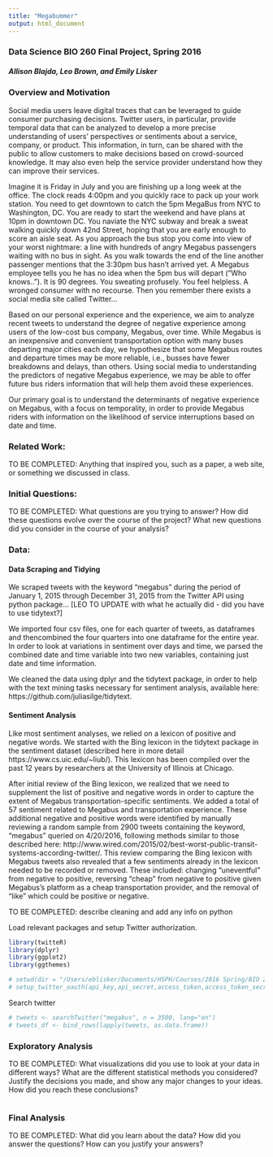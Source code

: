 ```yaml
---
title: "Megabummer"
output: html_document
---
```


### Data Science BIO 260 Final Project, Spring 2016
##### Allison Blajda, Leo Brown, and Emily Lisker

### Overview and Motivation

Social media users leave digital traces that can be leveraged to guide consumer purchasing decisions. Twitter users, in particular, provide temporal data that can be analyzed to develop a more precise understanding of users’ perspectives or sentiments about a service, company, or product. This information, in turn, can be shared with the public to allow customers to make decisions based on crowd-sourced knowledge. It may also even help the service provider understand how they can improve their services.

Imagine it is Friday in July and you are finishing up a long week at the office. The clock reads 4:00pm and you quickly race to pack up your work station. You need to get downtown to catch the 5pm MegaBus from NYC to Washington, DC. You are ready to start the weekend and have plans at 10pm in downtown DC. You naviate the NYC subway and break a sweat walking quickly down 42nd Street, hoping that you are early enough to score an aisle seat. As you approach the bus stop you come into view of your worst nightmare: a line with hundreds of angry Megabus passengers waiting with no bus in sight. As you walk towards the end of the line another passenger mentions that the 3:30pm bus hasn't arrived yet. A Megabus employee tells you he has no idea when the 5pm bus will depart ("Who knows.."). It is 90 degrees. You sweating profusely. You feel helpless. A wronged consumer with no recourse. Then you remember there exists a social media site called Twitter...

Based on our personal experience and the experience, we aim to analyze recent tweets to understand the degree of negative experience among users of the low-cost bus company, Megabus, over time. While Megabus is an inexpensive and convenient transportation option with many buses departing major cities each day, we hypothesize that some Megabus routes and departure times may be more reliable, i.e., busses have fewer breakdowns and delays, than others. Using social media to understanding the predictors of negative Megabus experience, we may be able to offer future bus riders information that will help them avoid these experiences. 

Our primary goal is to understand the determinants of negative experience on Megabus, with a focus on temporality, in order to provide Megabus riders with information on the likelihood of service interruptions based on date and time.

### Related Work: 

TO BE COMPLETED: Anything that inspired you, such as a paper, a web site, or something we discussed in class.

### Initial Questions: 

TO BE COMPLETED: What questions are you trying to answer? How did these questions evolve over the course of the project? What new questions did you consider in the course of your analysis?

### Data: 

#### Data Scraping and Tidying
We scraped tweets with the keyword "megabus" during the period of January 1, 2015 through December 31, 2015 from the Twitter API using python package... 
[LEO TO UPDATE with what he actually did - did you have to use tidytext?] 

We imported four csv files, one for each quarter of tweets, as dataframes and thencombined the four quarters into one dataframe for the entire year. In order to look at variations in sentiment over days and time, we parsed the combined date and time variable into two new variables, containing just date and time information. 

We cleaned the data using dplyr and the tidytext package, in order to help with the text mining tasks necessary for sentiment analysis, available here: https://github.com/juliasilge/tidytext. 

#### Sentiment Analysis
Like most sentiment analyses, we relied on a lexicon of positive and negative words. We started with the Bing lexicon in the tidytext package in the sentiment dataset (described here in more detail https://www.cs.uic.edu/~liub/). This lexicon has been compiled over the past 12 years by researchers at the University of Illinois at Chicago. 

After initial review of the Bing lexicon, we realized that we need to supplement the list of positive and negative words in order to capture the extent of Megabus transportation-specific sentiments. We added a total of 57 sentiment related to Megabus and transportation experience. These additional negative and positive words were identified  by manually reviewing a random sample from 2900 tweets containing the keyword, "megabus" queried on 4/20/2016, following methods similar to those described here: http://www.wired.com/2015/02/best-worst-public-transit-systems-according-twitter/. This review comparing the Bing lexicon with Megabus tweets also revealed that a few sentiments already in the lexicon needed to be recorded or removed. These included: changing "uneventful" from negative to positive, reversing "cheap" from negative to positive given Megabus's platform as a cheap transportation provider, and the removal of "like" which could be positive or negative.

TO BE COMPLETED: describe cleaning and add any info on python

Load relevant packages and setup Twitter authorization.

```r
library(twitteR)
library(dplyr)
library(ggplot2)
library(ggthemes)

# setwd(dir = "/Users/eblisker/Documents/HSPH/Courses/2016 Spring/BIO 260/Final/megabummer")
# setup_twitter_oauth(api_key,api_secret,access_token,access_token_secret)
```

Search twitter

```r
# tweets <- searchTwitter("megabus", n = 3500, lang="en")
# tweets_df <- bind_rows(lapply(tweets, as.data.frame))
```

### Exploratory Analysis

TO BE COMPLETED: What visualizations did you use to look at your data in different ways? What are the different statistical methods you considered? Justify the decisions you made, and show any major changes to your ideas. How did you reach these conclusions?

```r

```

### Final Analysis 

TO BE COMPLETED: What did you learn about the data? How did you answer the questions? How can you justify your answers?
